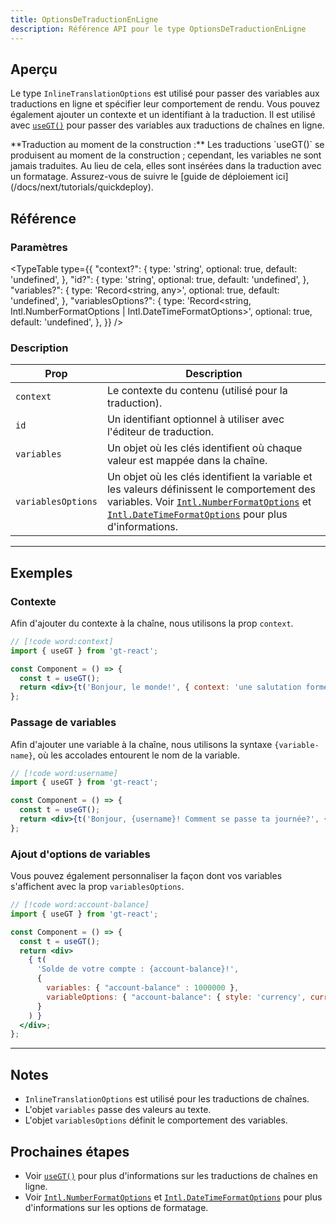 ```yaml
---
title: OptionsDeTraductionEnLigne
description: Référence API pour le type OptionsDeTraductionEnLigne
---
```


## Aperçu

Le type `InlineTranslationOptions` est utilisé pour passer des variables aux traductions en ligne et spécifier leur comportement de rendu.
Vous pouvez également ajouter un contexte et un identifiant à la traduction.
Il est utilisé avec [`useGT()`](/docs/react/api/strings/useGT) pour passer des variables aux traductions de chaînes en ligne.

<Callout>
  **Traduction au moment de la construction :**
  Les traductions `useGT()` se produisent au moment de la construction ; cependant, les variables ne sont jamais traduites.
  Au lieu de cela, elles sont insérées dans la traduction avec un formatage.
  Assurez-vous de suivre le [guide de déploiement ici](/docs/next/tutorials/quickdeploy).
</Callout>

## Référence

### Paramètres

<TypeTable
  type={{
    "context?": {
        type: 'string',
        optional: true,
        default: 'undefined',
    },
    "id?": {
        type: 'string',
        optional: true,
        default: 'undefined',
    },
    "variables?": {
        type: 'Record<string, any>',
        optional: true,
        default: 'undefined',
    },
    "variablesOptions?": {
        type: 'Record<string, Intl.NumberFormatOptions | Intl.DateTimeFormatOptions>',
        optional: true,
        default: 'undefined',
    },
  }}
/>

### Description

| Prop | Description |
| ---- | ----------- |
| `context` | Le contexte du contenu (utilisé pour la traduction). |
| `id` | Un identifiant optionnel à utiliser avec l'éditeur de traduction. |
| `variables` | Un objet où les clés identifient où chaque valeur est mappée dans la chaîne.|
| `variablesOptions` | Un objet où les clés identifient la variable et les valeurs définissent le comportement des variables. Voir [`Intl.NumberFormatOptions`](https://developer.mozilla.org/en-US/docs/Web/JavaScript/Reference/Global_Objects/Intl/NumberFormat) et [`Intl.DateTimeFormatOptions`](https://developer.mozilla.org/en-US/docs/Web/JavaScript/Reference/Global_Objects/Intl/DateTimeFormat) pour plus d'informations. |

---

## Exemples

### Contexte

Afin d'ajouter du contexte à la chaîne, nous utilisons la prop `context`.

```jsx title="Component.tsx"
// [!code word:context]
import { useGT } from 'gt-react';

const Component = () => {
  const t = useGT();
  return <div>{t('Bonjour, le monde!', { context: 'une salutation formelle' })}</div>;
};
```


### Passage de variables
Afin d'ajouter une variable à la chaîne, nous utilisons la syntaxe `{variable-name}`, où les accolades entourent le nom de la variable.

```jsx title="Component.tsx"
// [!code word:username]
import { useGT } from 'gt-react';

const Component = () => {
  const t = useGT();
  return <div>{t('Bonjour, {username}! Comment se passe ta journée?', { variables: { 'username' : 'Brian123' } })}</div>;
};
```

### Ajout d'options de variables

Vous pouvez également personnaliser la façon dont vos variables s'affichent avec la prop `variablesOptions`.
```jsx title="Component.tsx"
// [!code word:account-balance]
import { useGT } from 'gt-react';

const Component = () => {
  const t = useGT();
  return <div>
    { t(
      'Solde de votre compte : {account-balance}!',
      {
        variables: { "account-balance" : 1000000 },
        variableOptions: { "account-balance": { style: 'currency', currency: 'USD' } }
      }
    ) }
  </div>;
};
```


---

## Notes
 * `InlineTranslationOptions` est utilisé pour les traductions de chaînes.
 * L'objet `variables` passe des valeurs au texte.
 * L'objet `variablesOptions` définit le comportement des variables.


## Prochaines étapes
 * Voir [`useGT()`](/docs/react/api/strings/useGT) pour plus d'informations sur les traductions de chaînes en ligne.
 * Voir [`Intl.NumberFormatOptions`](https://developer.mozilla.org/en-US/docs/Web/JavaScript/Reference/Global_Objects/Intl/NumberFormat) et [`Intl.DateTimeFormatOptions`](https://developer.mozilla.org/en-US/docs/Web/JavaScript/Reference/Global_Objects/Intl/DateTimeFormat) pour plus d'informations sur les options de formatage.
